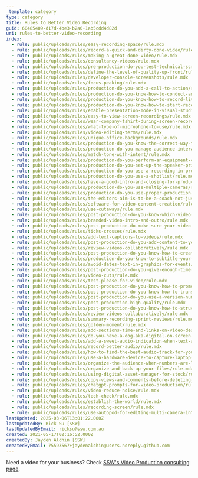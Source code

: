 ```yaml
---
_template: category
type: category
title: Rules to Better Video Recording
guid: 60485409-d17d-4be3-b2a0-1ab5cdd4d82d
uri: rules-to-better-video-recording
index:
  - rule: public/uploads/rules/easy-recording-space/rule.mdx
  - rule: public/uploads/rules/record-a-quick-and-dirty-done-video/rule.mdx
  - rule: public/uploads/rules/making-a-great-done-video/rule.mdx
  - rule: public/uploads/rules/consultancy-videos/rule.mdx
  - rule: public/uploads/rules/pre-production-do-you-test-technical-scripts-properly/rule.mdx
  - rule: public/uploads/rules/define-the-level-of-quality-up-front/rule.mdx
  - rule: public/uploads/rules/developer-console-screenshots/rule.mdx
  - rule: public/uploads/rules/focus-peaking/rule.mdx
  - rule: public/uploads/rules/production-do-you-add-a-call-to-action/rule.mdx
  - rule: public/uploads/rules/production-do-you-know-how-to-conduct-an-interview/rule.mdx
  - rule: public/uploads/rules/production-do-you-know-how-to-record-live-video-interviews-on-location/rule.mdx
  - rule: public/uploads/rules/production-do-you-know-how-to-start-recording-with-camtasia/rule.mdx
  - rule: public/uploads/rules/enable-presentation-mode-in-visual-studio/rule.mdx
  - rule: public/uploads/rules/easy-to-view-screen-recordings/rule.mdx
  - rule: public/uploads/rules/wear-company-tshirt-during-screen-recording/rule.mdx
  - rule: public/uploads/rules/what-type-of-microphone-to-use/rule.mdx
  - rule: public/uploads/rules/video-editing-terms/rule.mdx
  - rule: public/uploads/rules/unique-office-backgrounds/rule.mdx
  - rule: public/uploads/rules/production-do-you-know-the-correct-way-to-frame-your-subject/rule.mdx
  - rule: public/uploads/rules/production-do-you-manage-audience-interactivity/rule.mdx
  - rule: public/uploads/rules/match-tone-with-intent/rule.mdx
  - rule: public/uploads/rules/production-do-you-perform-an-equipment-checklist/rule.mdx
  - rule: public/uploads/rules/production-do-you-set-up-the-speaker-prior-to-recording/rule.mdx
  - rule: public/uploads/rules/production-do-you-use-a-recording-in-progress-sign/rule.mdx
  - rule: public/uploads/rules/production-do-you-use-a-shotlist/rule.mdx
  - rule: public/uploads/rules/have-a-good-intro-and-closing-for-product-demonstrations/rule.mdx
  - rule: public/uploads/rules/production-do-you-use-multiple-cameras/rule.mdx
  - rule: public/uploads/rules/production-do-you-use-proper-production-design/rule.mdx
  - rule: public/uploads/rules/the-editors-aim-is-to-be-a-coach-not-just-a-video-editor/rule.mdx
  - rule: public/uploads/rules/software-for-video-content-creation/rule.mdx
  - rule: public/uploads/rules/use-cutaways/rule.mdx
  - rule: public/uploads/rules/post-production-do-you-know-which-video-hosting-service-to-choose/rule.mdx
  - rule: public/uploads/rules/branded-video-intro-and-outro/rule.mdx
  - rule: public/uploads/rules/post-production-do-make-sure-your-video-thumbnail-encourages-people-to-watch-the-video/rule.mdx
  - rule: public/uploads/rules/ticks-crosses/rule.mdx
  - rule: public/uploads/rules/add-text-captions-to-videos/rule.mdx
  - rule: public/uploads/rules/post-production-do-you-add-content-to-youtube-to-feed-traffic-to-your-other-sites/rule.mdx
  - rule: public/uploads/rules/review-videos-collaboratively/rule.mdx
  - rule: public/uploads/rules/post-production-do-you-know-how-to-create-the-swing-in-text-effect/rule.mdx
  - rule: public/uploads/rules/production-do-you-know-to-subtitle-your-videos/rule.mdx
  - rule: public/uploads/rules/avoid-dates-text-in-graphics-for-events/rule.mdx
  - rule: public/uploads/rules/post-production-do-you-give-enough-time-to-read-texts-in-your-videos/rule.mdx
  - rule: public/uploads/rules/video-cuts/rule.mdx
  - rule: public/uploads/rules/test-please-for-video/rule.mdx
  - rule: public/uploads/rules/post-production-do-you-know-how-to-promote-videos/rule.mdx
  - rule: public/uploads/rules/post-production-do-you-know-how-to-transfer-avchd-footage-to-your-computer/rule.mdx
  - rule: public/uploads/rules/post-production-do-you-use-a-version-number-on-your-videos/rule.mdx
  - rule: public/uploads/rules/post-production-high-quality/rule.mdx
  - rule: public/uploads/rules/post-production-do-you-know-how-to-structure-your-files/rule.mdx
  - rule: public/uploads/rules/review-videos-collaboratively/rule.mdx
  - rule: public/uploads/rules/summary-recording-sprint-reviews/rule.mdx
  - rule: public/uploads/rules/golden-moment/rule.mdx
  - rule: public/uploads/rules/add-sections-time-and-links-on-video-description/rule.mdx
  - rule: public/uploads/rules/do-you-have-a-dog-aka-digital-on-screen-graphic-on-your-videos/rule.mdx
  - rule: public/uploads/rules/add-a-sweet-audio-indication-when-text-arrives-on-the-screen/rule.mdx
  - rule: public/uploads/rules/record-better-audio/rule.mdx
  - rule: public/uploads/rules/how-to-find-the-best-audio-track-for-your-video/rule.mdx
  - rule: public/uploads/rules/use-a-hardware-device-to-capture-laptop-video-output/rule.mdx
  - rule: public/uploads/rules/organize-the-audience-when-numbers-are-low/rule.mdx
  - rule: public/uploads/rules/organize-and-back-up-your-files/rule.mdx
  - rule: public/uploads/rules/using-digital-asset-manager-for-stock/rule.mdx
  - rule: public/uploads/rules/copy-views-and-comments-before-deleting-a-video-version/rule.mdx
  - rule: public/uploads/rules/chatgpt-prompts-for-video-production/rule.mdx
  - rule: public/uploads/rules/video-reduce-noise/rule.mdx
  - rule: public/uploads/rules/tech-check/rule.mdx
  - rule: public/uploads/rules/establish-the-world/rule.mdx
  - rule: public/uploads/rules/recording-screen/rule.mdx
  - rule: public/uploads/rules/use-autopod-for-editing-multi-camera-interviews/rule.mdx
lastUpdated: 2025-03-06T13:01:22.000Z
lastUpdatedBy: Rick Su [SSW]
lastUpdatedByEmail: ricksu@ssw.com.au
created: 2021-05-17T02:16:52.000Z
createdBy: Jayden Alchin [SSW]
createdByEmail: 75593567+jaydenalchin@users.noreply.github.com
---
```


Need a video for your business? Check [SSW's Video Production consulting page](https://ssw.com.au/consulting/video-production).
